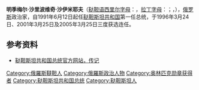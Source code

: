 {{Infobox Officeholder
|name = 明季梅尔·沙里波维奇·沙伊米耶夫<br/><small>Минтимер Шәрип улы Шәймиев</small><br/><small>Минтимер Шарипович Шаймиев</small>
|nationality=[[鞑靼人|鞑靼人]]
|image = RIAN archive 395745 President of the Republic of Tatarstan Mintimer Shaimiyev.jpg
|imagesize = 172px
|office = 鞑靼斯坦共和国第1任总统
|term_start =1991年6月12日
|term_end =2010年3月25日
|predecessor =职位设立
|successor = [[鲁斯塔姆·明尼哈诺夫|鲁斯塔姆·明尼哈诺夫]]
|office2 = 鞑靼斯坦共和国总理<br>代理
|term_start2 =1998年5月27日
|term_end2 = 1998年7月10日
|predecessor2 = {{link-en|法里德·穆克哈米特辛|Farid Mukhametshin}}
|successor2 = 鲁斯塔姆·明尼哈诺夫
|birth_date = {{birth date and age|1937|1|20|mf=y}}
|birth_place = [[苏联|苏联]][[韃靼蘇維埃社會主義自治共和國|韃靼蘇維埃社會主義自治共和國]][[阿克塔內什斯基區|阿克塔內什斯基區]]
|death_date =
|death_place =
|spouse =
|children = 2
|party = [[统一俄罗斯|统一俄罗斯]]
|awards = 
{{{!}} style="background: transparent"
{{!}} {{俄罗斯联邦劳动英雄}}
{{!}}}
{{{!}} style="background: transparent"
{{!}} {{一级祖国功勋勋章}}
{{!}}}
{{{!}} style="background: transparent"
{{!}} {{二级祖国功勋勋章}}{{!!}}{{三级祖国功勋勋章}}{{!!}}{{四级祖国功勋勋章}}
{{!}}}
{{{!}} style="background: transparent"
{{!}} {{列宁勋章}}{{!!}}{{十月革命勋章}}{{!!}}{{劳动红旗勋章}}
{{!}}}
}}
'''明季梅尔·沙里波维奇·沙伊米耶夫'''（[[鞑靼语|鞑靼语]][[西里尔字母|西里尔字母]]：{{lang|tt|Минтимер Шәрип улы Шәймиев}}，[[拉丁字母|拉丁字母]]：{{lang|tt|Mintimer Şärip ulı Şäymiev}}；{{lang-ru|Минтимер Шарипович Шаймиев}}，{{bd|1937年|1月20日|catIdx=S}}），[[俄罗斯|俄罗斯]]政治家，自1991年6月12日起任[[鞑靼斯坦共和国|鞑靼斯坦共和国]]第一任总统，于1996年3月24日、2001年3月25日及2005年3月25日三度获选连任。

==参考资料==
{{commonscat|Mintimer Shaimiev}}
*[https://web.archive.org/web/20170101003923/http://president.tatar.ru/eng/biography 鞑靼斯坦共和国总统官方网站，传记]

{{start box}}
{{succession box|无|[[鲁斯塔姆·明尼哈诺夫|鲁斯塔姆·明尼哈诺夫]]|鞑靼斯坦共和国总统 |1991年6月12日－2010年3月25日}}
{{end box}}

{{鞑靼斯坦共和国总统}}

{{Authority control}}
{{DEFAULTSORT: Shaimiev, Mintimer}}
[[Category:俄羅斯韃靼人|Category:俄羅斯韃靼人]]
[[Category:俄羅斯政治人物|Category:俄羅斯政治人物]]
[[Category:奥林匹克勋章获得者|Category:奥林匹克勋章获得者]]
[[Category:鞑靼斯坦共和国总统|Category:鞑靼斯坦共和国总统]]
[[Category:鞑靼斯坦人|Category:鞑靼斯坦人]]
{{俄羅斯政治人物小作品}}